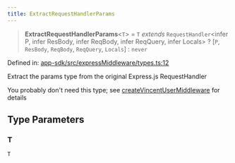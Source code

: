 ```yaml
---
title: ExtractRequestHandlerParams
---
```


> **ExtractRequestHandlerParams**\<`T`\> = `T` *extends* `RequestHandler`\<infer P, infer ResBody, infer ReqBody, infer ReqQuery, infer Locals\> ? \[`P`, `ResBody`, `ReqBody`, `ReqQuery`, `Locals`\] : `never`

Defined in: [app-sdk/src/expressMiddleware/types.ts:12](https://github.com/LIT-Protocol/Vincent/blob/1ec4d670031700c70e1e2ba1640f87d4b5f07fe8/packages/libs/app-sdk/src/expressMiddleware/types.ts#L12)

Extract the params type from the original Express.js RequestHandler

You probably don't need this type; see [createVincentUserMiddleware](/api-reference/app-sdk/expressMiddleware/functions/createVincentUserMiddleware) for details

## Type Parameters

### T

`T`
